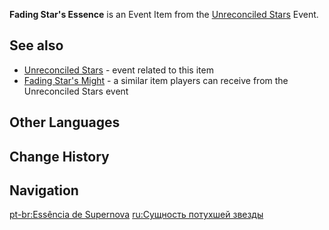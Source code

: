 {{Item Infobox
|id           = 000110
|image        = Item Fading Star's Essence.png
|type         = Event Items
|group        = Event Currencies
|event        = Unreconciled Stars
|eventNote    = Phase III
|quality      = 4
|description  = Distilled celestial energy.<br />Can be exchanged for valuable treasure during the "[[Unreconciled Stars]]" event.<br />The essence of a faraway star. The power emanating from within is warm to the touch.
|source1      = Fallen Star Challenge Reward
}}
'''Fading Star's Essence''' is an Event Item from the [[Unreconciled Stars]] Event.

==See also==
* [[Unreconciled Stars]] - event related to this item
* [[Fading Star's Might]] - a similar item players can receive from the Unreconciled Stars event

==Other Languages==
{{Other Languages
|en      = Fading Star's Essence
|zhs     = 熄星精粹
|zhs_rm  = Xīxīng Jīngcuì
|zht     = 熄星精粹
|zht_rm  = Xīxīng Jīngcuì
|zh_tl   = Fading Star's Essence
|ja      = 熄星エッセンス
|ja_rm   = Sokusei Essensu
|ja_tl   = Fading Star's Essence
|ko      = 꺼진 별 정수
|ko_rm   = Kkeojin Byeol Jeongsu
|ko_tl   = Extinguished Star's Essence
|es      = Esencia cósmica
|es_tl   = Cosmic Essence
|fr      = Essence astrale
|fr_tl   = Astral Essence
|ru      = Сущность потухшей звезды
|ru_tl   = Fading Star's Essence
|th      = Fading Star's Essence
|vi      = Tức Tinh Cô Đọng
|vi_tl   = 
|de      = Essenz der schwindenden Sterne
|de_tl   = Fading Star's Essence
|id      = Fading Star's Essence
|pt      = Essência de Supernova
|pt_tl   = Supernova Essence
|tr      = Kozmik Öz
|tr_tl   = 
|it      = Essenza cosmica
|it_tl   = 
}}

==Change History==
{{Change History|1.1}}

==Navigation==
{{Precious Navbox|Currency}}

[[pt-br:Essência de Supernova]]
[[ru:Сущность потухшей звезды]]